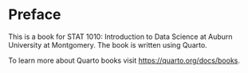 # Preface {.unnumbered}

This is a book for STAT 1010: Introduction to Data Science at Auburn University at Montgomery. The book is written using Quarto.

To learn more about Quarto books visit <https://quarto.org/docs/books>.
